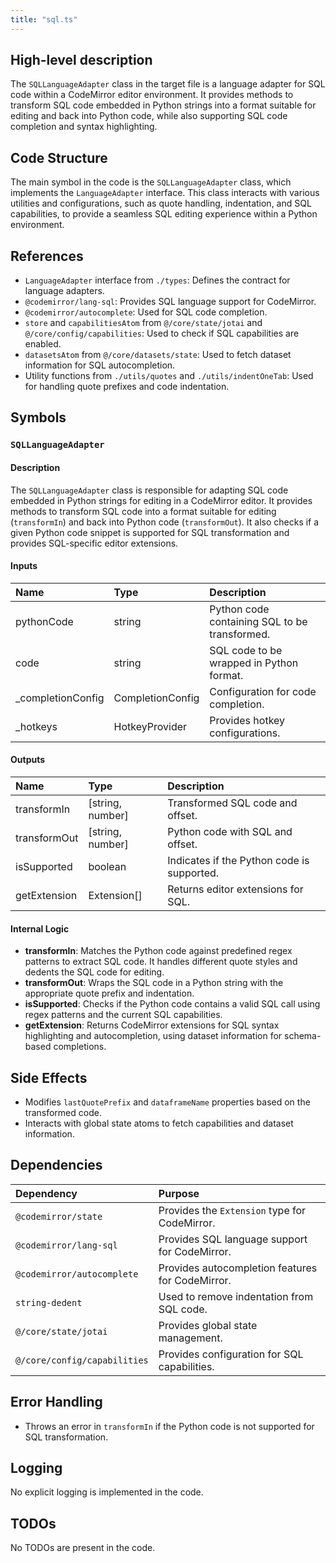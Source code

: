```yaml
---
title: "sql.ts"
---
```


## High-level description

The `SQLLanguageAdapter` class in the target file is a language adapter for SQL code within a CodeMirror editor environment. It provides methods to transform SQL code embedded in Python strings into a format suitable for editing and back into Python code, while also supporting SQL code completion and syntax highlighting.

## Code Structure

The main symbol in the code is the `SQLLanguageAdapter` class, which implements the `LanguageAdapter` interface. This class interacts with various utilities and configurations, such as quote handling, indentation, and SQL capabilities, to provide a seamless SQL editing experience within a Python environment.

## References

- `LanguageAdapter` interface from `./types`: Defines the contract for language adapters.
- `@codemirror/lang-sql`: Provides SQL language support for CodeMirror.
- `@codemirror/autocomplete`: Used for SQL code completion.
- `store` and `capabilitiesAtom` from `@/core/state/jotai` and `@/core/config/capabilities`: Used to check if SQL capabilities are enabled.
- `datasetsAtom` from `@/core/datasets/state`: Used to fetch dataset information for SQL autocompletion.
- Utility functions from `./utils/quotes` and `./utils/indentOneTab`: Used for handling quote prefixes and code indentation.

## Symbols

### `SQLLanguageAdapter`
#### Description
The `SQLLanguageAdapter` class is responsible for adapting SQL code embedded in Python strings for editing in a CodeMirror editor. It provides methods to transform SQL code into a format suitable for editing (`transformIn`) and back into Python code (`transformOut`). It also checks if a given Python code snippet is supported for SQL transformation and provides SQL-specific editor extensions.

#### Inputs
| Name         | Type   | Description                                      |
|:-------------|:-------|:-------------------------------------------------|
| pythonCode   | string | Python code containing SQL to be transformed.    |
| code         | string | SQL code to be wrapped in Python format.         |
| _completionConfig | CompletionConfig | Configuration for code completion. |
| _hotkeys     | HotkeyProvider | Provides hotkey configurations.          |

#### Outputs
| Name         | Type   | Description                                      |
|:-------------|:-------|:-------------------------------------------------|
| transformIn  | [string, number] | Transformed SQL code and offset.       |
| transformOut | [string, number] | Python code with SQL and offset.       |
| isSupported  | boolean | Indicates if the Python code is supported.      |
| getExtension | Extension[] | Returns editor extensions for SQL.          |

#### Internal Logic
- **transformIn**: Matches the Python code against predefined regex patterns to extract SQL code. It handles different quote styles and dedents the SQL code for editing.
- **transformOut**: Wraps the SQL code in a Python string with the appropriate quote prefix and indentation.
- **isSupported**: Checks if the Python code contains a valid SQL call using regex patterns and the current SQL capabilities.
- **getExtension**: Returns CodeMirror extensions for SQL syntax highlighting and autocompletion, using dataset information for schema-based completions.

## Side Effects
- Modifies `lastQuotePrefix` and `dataframeName` properties based on the transformed code.
- Interacts with global state atoms to fetch capabilities and dataset information.

## Dependencies
| Dependency | Purpose |
|:-----------|:--------|
| `@codemirror/state` | Provides the `Extension` type for CodeMirror. |
| `@codemirror/lang-sql` | Provides SQL language support for CodeMirror. |
| `@codemirror/autocomplete` | Provides autocompletion features for CodeMirror. |
| `string-dedent` | Used to remove indentation from SQL code. |
| `@/core/state/jotai` | Provides global state management. |
| `@/core/config/capabilities` | Provides configuration for SQL capabilities. |

## Error Handling
- Throws an error in `transformIn` if the Python code is not supported for SQL transformation.

## Logging
No explicit logging is implemented in the code.

## TODOs
No TODOs are present in the code.
